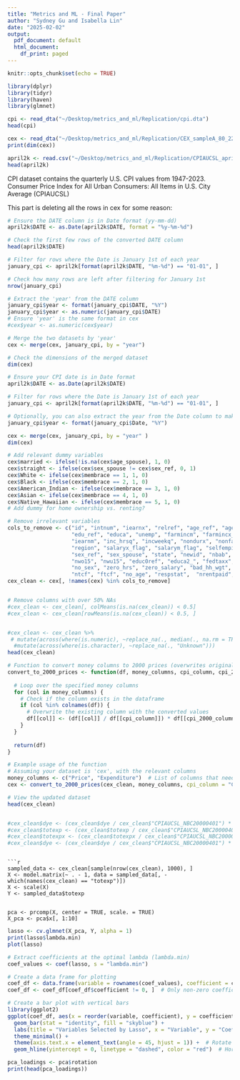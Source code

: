 ```yaml
---
title: "Metrics and ML - Final Paper"
author: "Sydney Gu and Isabella Lin"
date: "2025-02-02"
output:
  pdf_document: default
  html_document:
    df_print: paged
---
```


```r
knitr::opts_chunk$set(echo = TRUE)
```

```r
library(dplyr)
library(tidyr)
library(haven)
library(glmnet)
```


```r
cpi <- read_dta("~/Desktop/metrics_and_ml/Replication/cpi.dta")
head(cpi)

cex <- read_dta("~/Desktop/metrics_and_ml/Replication/CEX_sampleA_80_22.dta")
print(dim(cex))

april2k <- read.csv("~/Desktop/metrics_and_ml/Replication/CPIAUCSL_april2000.csv")
head(april2k)
```
CPI dataset contains the quarterly U.S. CPI values from 1947-2023. 
Consumer Price Index for All Urban Consumers: All Items in
U.S. City Average (CPIAUCSL)

This part is deleting all the rows in cex for some reason:
```r
# Ensure the DATE column is in Date format (yy-mm-dd)
april2k$DATE <- as.Date(april2k$DATE, format = "%y-%m-%d")

# Check the first few rows of the converted DATE column
head(april2k$DATE)

# Filter for rows where the Date is January 1st of each year
january_cpi <- april2k[format(april2k$DATE, "%m-%d") == "01-01", ]

# Check how many rows are left after filtering for January 1st
nrow(january_cpi)

# Extract the 'year' from the DATE column
january_cpi$year <- format(january_cpi$DATE, "%Y")
january_cpi$year <- as.numeric(january_cpi$DATE)
# Ensure 'year' is the same format in cex
#cex$year <- as.numeric(cex$year)  

# Merge the two datasets by 'year'
cex <- merge(cex, january_cpi, by = "year")

# Check the dimensions of the merged dataset
dim(cex)

```

```r
# Ensure your CPI date is in Date format
april2k$DATE <- as.Date(april2k$DATE)

# Filter for rows where the Date is January 1st of each year
january_cpi <- april2k[format(april2k$DATE, "%m-%d") == "01-01", ]

# Optionally, you can also extract the year from the Date column to make it easier for merging
january_cpi$year <- format(january_cpi$Date, "%Y")

cex <- merge(cex, january_cpi, by = "year" )
dim(cex)
```


```r
# Add relevant dummy variables
cex$married <- ifelse(!is.na(cex$age_spouse), 1, 0)
cex$straight <- ifelse(cex$sex_spouse != cex$sex_ref, 0, 1)
cex$White <- ifelse(cex$membrace == 1, 1, 0)
cex$Black <- ifelse(cex$membrace == 2, 1, 0)
cex$American_Indian <- ifelse(cex$membrace == 3, 1, 0)
cex$Asian <- ifelse(cex$membrace == 4, 1, 0)
cex$Native_Hawaiian <- ifelse(cex$membrace == 5, 1, 0)
# Add dummy for home ownership vs. renting?
```

```r
# Remove irrelevant variables
cols_to_remove <- c("id", "intnum", "iearnx", "relref", "age_ref", "age_spouse", "edu_spouse", 
                    "edu_ref", "educa", "unemp", "farmincm", "farmincx_flag", "farmincm_flag", "ffrmincx", "nonfarmm",
                    "iearnm", "inc_hrsq", "incweekq", "nondurx", "nonfarmx_flag", "nonfarmm_flag", 
                    "region", "salaryx_flag", "salarym_flag", "selfempinx_flag", "selfempinm_flag", 
                    "sex_ref", "sex_spouse", "state", "newid", "nbab", "nkids", "nmo15", "nmu15", 
                    "nwo15", "nwu15", "educ0ref", "educa2_", "fedtaxx", "finlwt21", "incnonw1", "incnonw2",
                    "no_sex", "zero_hrs", "zero_salary", "bad_hh_wgt", "low_wage", "selftcf", "hh_drop",
                    "ntcf", "ftcf", "no_age", "respstat",  "nrentpaid", "nproptax", "DATE")
cex_clean <- cex[, !names(cex) %in% cols_to_remove]


# Remove columns with over 50% NAs
#cex_clean <- cex_clean[, colMeans(is.na(cex_clean)) < 0.5]
#cex_clean <- cex_clean[rowMeans(is.na(cex_clean)) < 0.5, ]  


#cex_clean <- cex_clean %>%
 # mutate(across(where(is.numeric), ~replace_na(., median(., na.rm = TRUE)))) %>%
  #mutate(across(where(is.character), ~replace_na(., "Unknown")))
head(cex_clean)
```

```r
# Function to convert money columns to 2000 prices (overwrites original columns)
convert_to_2000_prices <- function(df, money_columns, cpi_column, cpi_2000_column) {
  
  # Loop over the specified money columns
  for (col in money_columns) {
    # Check if the column exists in the dataframe
    if (col %in% colnames(df)) {
      # Overwrite the existing column with the converted values
      df[[col]] <- (df[[col]] / df[[cpi_column]]) * df[[cpi_2000_column]]
    }
  }
  
  return(df)
}

# Example usage of the function
# Assuming your dataset is 'cex', with the relevant columns
money_columns <- c("Price", "Expenditure")  # List of columns that need to be converted
cex <- convert_to_2000_prices(cex_clean, money_columns, cpi_column = "CPI", cpi_2000_column = "cpi_2000")

# View the updated dataset
head(cex_clean)


#cex_clean$dye <- (cex_clean$dye / cex_clean$"CPIAUCSL_NBC20000401") * cex_clean$cpi_2000
#cex_clean$totexp <- (cex_clean$totexp / cex_clean$"CPIAUCSL_NBC20000401") * cex_clean$cpi_2000
#cex_clean$totexpx <- (cex_clean$totexpx / cex_clean$"CPIAUCSL_NBC20000401") * cex_clean$cpi_2000
#cex_clean$dye <- (cex_clean$dye / cex_clean$"CPIAUCSL_NBC20000401") * cex_clean$cpi_2000
```
```

```r
sampled_data <- cex_clean[sample(nrow(cex_clean), 1000), ]
X <- model.matrix(~ . - 1, data = sampled_data[, -which(names(cex_clean) == "totexp")])
X <- scale(X)
Y <- sampled_data$totexp


pca <- prcomp(X, center = TRUE, scale. = TRUE)
X_pca <- pca$x[, 1:10]
```

```r
lasso <- cv.glmnet(X_pca, Y, alpha = 1)
print(lasso$lambda.min)
plot(lasso)
```

```r
# Extract coefficients at the optimal lambda (lambda.min)
coef_values <- coef(lasso, s = "lambda.min")

# Create a data frame for plotting
coef_df <- data.frame(variable = rownames(coef_values), coefficient = coef_values[, 1])
coef_df <- coef_df[coef_df$coefficient != 0, ]  # Only non-zero coefficients

# Create a bar plot with vertical bars
library(ggplot2)
ggplot(coef_df, aes(x = reorder(variable, coefficient), y = coefficient)) +
  geom_bar(stat = "identity", fill = "skyblue") +
  labs(title = "Variables Selected by Lasso", x = "Variable", y = "Coefficient") +
  theme_minimal() +
  theme(axis.text.x = element_text(angle = 45, hjust = 1)) +  # Rotate x-axis labels
  geom_hline(yintercept = 0, linetype = "dashed", color = "red")  # Horizontal dashed line at y=0

```

```r
pca_loadings <- pca$rotation
print(head(pca_loadings))
```